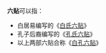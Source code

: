 '''六贴'''可以指：
*白居易编写的《[[白氏六贴|白氏六贴]]》
*孔子后裔编写的《[[孔氏六贴|孔氏六贴]]》
*以上两部六贴合称《[[白孔六贴|白孔六贴]]》
{{disambig|Cat=二字作品消歧義}}